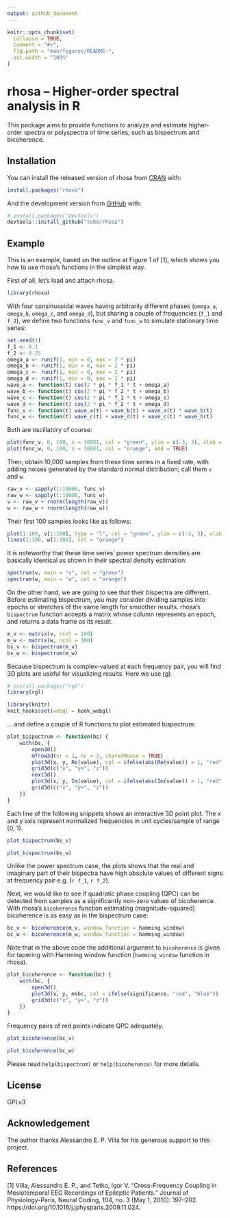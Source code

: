 ```yaml
---
output: github_document
---
```


<!-- README.md is generated from README.Rmd. Please edit that file -->

```r
knitr::opts_chunk$set(
  collapse = TRUE,
  comment = "#>",
  fig.path = "man/figures/README-",
  out.width = "100%"
)
```

# rhosa -- Higher-order spectral analysis in R

<!-- badges: start -->
<!-- badges: end -->

This package aims to provide functions to analyze and estimate higher-order
spectra or polyspectra of time series, such as bispectrum and bicoherence.

## Installation

You can install the released version of rhosa from [CRAN](https://CRAN.R-project.org) with:

``` r
install.packages("rhosa")
```

And the development version from [GitHub](https://github.com/) with:

``` r
# install.packages("devtools")
devtools::install_github("tabe/rhosa")
```
## Example

This is an example, based on the outline at Figure 1 of [1], which shows you how
to use rhosa's functions in the simplest way.

First of all, let's load and attach rhosa.

```r
library(rhosa)
```

With four consinusoidal waves having arbitrarily different phases (`omega_a`,
`omega_b`, `omega_c`, and `omega_d`), but sharing a couple of frequencies
(`f_1` and `f_2`), we define two functions `func_v` and `func_w` to simulate
stationary time series:

```r
set.seed(1)
f_1 <- 0.1
f_2 <- 0.25
omega_a <- runif(1, min = 0, max = 2 * pi)
omega_b <- runif(1, min = 0, max = 2 * pi)
omega_c <- runif(1, min = 0, max = 2 * pi)
omega_d <- runif(1, min = 0, max = 2 * pi)
wave_a <- function(t) cos(2 * pi * f_1 * t + omega_a)
wave_b <- function(t) cos(2 * pi * f_2 * t + omega_b)
wave_c <- function(t) cos(2 * pi * f_1 * t + omega_c)
wave_d <- function(t) cos(2 * pi * f_2 * t + omega_d)
func_v <- function(t) wave_a(t) + wave_b(t) + wave_a(t) * wave_b(t)
func_w <- function(t) wave_c(t) + wave_d(t) + wave_c(t) * wave_b(t)
```
Both are oscillatory of course:

```r
plot(func_v, 0, 100, n = 10001, col = "green", ylim = c(-3, 3), xlab = "t", ylab = "value")
plot(func_w, 0, 100, n = 10001, col = "orange", add = TRUE)
```

Then, obtain 10,000 samples from these time series in a fixed rate, with adding
noises generated by the standard normal distribution; call them `v` and `w`.

```r
raw_v <- sapply(1:10000, func_v)
raw_w <- sapply(1:10000, func_w)
v <- raw_v + rnorm(length(raw_v))
w <- raw_w + rnorm(length(raw_w))
```

Their first 100 samples looks like as follows:

```r
plot(1:100, v[1:100], type = "l", col = "green", ylim = c(-3, 3), xlab = "t", ylab = "value")
lines(1:100, w[1:100], col = "orange")
```

It is noteworthy that these time series' power spectrum densities are basically
identical as shown in their spectral density estimation:

```r
spectrum(v, main = "v", col = "green")
spectrum(w, main = "w", col = "orange")
```

On the other hand, we are going to see that their bispectra are different.
Before estimating bispectrum, you may consider dividing samples into epochs or
stretches of the same length for smoother results. rhosa's `bispectrum` function
accepts a matrix whose column represents an epoch, and returns a data frame as
its result.

```r
m_v <- matrix(v, ncol = 100)
m_w <- matrix(w, ncol = 100)
bs_v <- bispectrum(m_v)
bs_w <- bispectrum(m_w)
```

Because bispectrum is complex-valued at each frequency pair, you will find
3D plots are useful for visualizing results. Here we use
[rgl](https://cran.r-project.org/package=rgl):

```r
# install.packages("rgl")
library(rgl)
```

```r
library(knitr)
knit_hooks$set(webgl = hook_webgl)
```

... and define a couple of R functions to plot estimated bispectrum:

```r
plot_bispectrum <- function(bs) {
    with(bs, {
        open3d()
        mfrow3d(nr = 1, nc = 2, sharedMouse = TRUE)
        plot3d(x, y, Re(value), col = ifelse(abs(Re(value)) > 1, "red", "blue"))
        grid3d(c("x", "y+", "z"))
        next3d()
        plot3d(x, y, Im(value), col = ifelse(abs(Im(value)) > 1, "red", "blue"))
        grid3d(c("x", "y+", "z"))
    })
}
```

Each line of the following snippets shows an interactive 3D point plot.
The x and y axis represent normalized frequencies in unit cycles/sample of range
[0, 1).

```r
plot_bispectrum(bs_v)
```

```r
plot_bispectrum(bs_w)
```

Unlike the power spectrum case, the plots shows that the real and imaginary part
of their bispectra have high absolute values of different signs at frequency pair
e.g. (`r f_1`, `r f_2`).

Next, we would like to see if quadratic phase coupling (QPC) can be detected from
samples as a significantly non-zero values of bicoherence. With rhosa's `bicoherence`
function estimating (magnitude-squared) bicoherence is as easy as in the
bispectrum case:

```r
bc_v <- bicoherence(m_v, window_function = hamming_window)
bc_w <- bicoherence(m_w, window_function = hamming_window)
```

Note that in the above code the additional argument to `bicoherence` is given for
tapering with Hamming window function (`hamming_window` function in rhosa).

```r
plot_bicoherence <- function(bc) {
    with(bc, {
        open3d()
        plot3d(x, y, msbc, col = ifelse(significance, "red", "blue"))
        grid3d(c("x", "y+", "z"))
    })
}
```

Frequency pairs of red points indicate QPC adequately.

```r
plot_bicoherence(bc_v)
```

```r
plot_bicoherence(bc_w)
```

Please read `help(bispectrum)` or `help(bicoherence)` for more details.

## License

GPLv3

## Acknowledgement

The author thanks Alessandro E. P. Villa for his generous support to this project.

## References

[1] Villa, Alessandro E. P., and Tetko, Igor V.
    "Cross-Frequency Coupling in Mesiotemporal EEG Recordings of Epileptic Patients."
    Journal of Physiology-Paris, Neural Coding, 104, no. 3 (May 1, 2010): 197–202.
    https://doi.org/10.1016/j.jphysparis.2009.11.024.
